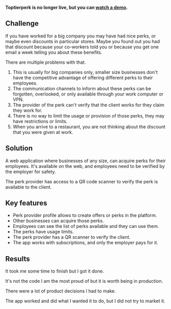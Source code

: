 
<AppWorkHeader />

**Toptierperk is no longer live, but you can [watch a demo](https://www.youtube.com/watch?v=SoJRgLpl744).**

## Challenge

If you have worked for a big company you may have had nice perks, or maybe even discounts in particular stores. Maybe you found out you had that discount because your co-workers told you or because you get one email a week telling you about these benefits.

There are multiple problems with that.

1. This is usually for big companies only, smaller size businesses don't have the competitive advantage of offering different perks to their employees.
2. The communication channels to inform about these perks can be forgotten, overlooked, or only available through your work computer or VPN.
3. The provider of the perk can't verify that the client works for they claim they work for.
4. There is no way to limit the usage or provision of those perks, they may have restrictions or limits.
5. When you arrive to a restaurant, you are not thinking about the discount that you were given at work.

## Solution

A web application where businesses of any size, can acquire perks for their employees. It's available on the web, and employees need to be verified by the employer for safety.

The perk provider has access to a QR code scanner to verify the perk is available to the client.

## Key features

- Perk provider profile allows to create offers or perks in the platform.
- Other businesses can acquire those perks.
- Employees can see the list of perks available and they can use them.
- The perks have usage limits.
- The perk provider has a QR scanner to verify the client.
- The app works with subscriptions, and only the employer pays for it.

## Results

It took me some time to finish but I got it done.

It's not the code I am the most proud of but it is worth being in production.

There were a lot of product decisions I had to make.

The app worked and did what I wanted it to do, but I did not try to market it.
